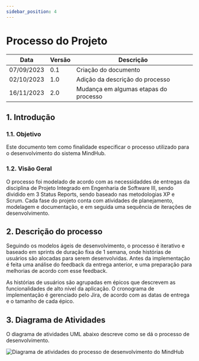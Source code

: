 ```yaml
---
sidebar_position: 4
---
```


# Processo do Projeto

| Data       | Versão       | Descrição                     | 
|------------|--------------|-------------------------------|
| 07/09/2023 | 0.1          | Criação do documento          |
| 02/10/2023 | 1.0          | Adição da descrição do processo |
| 16/11/2023 | 2.0          | Mudança em algumas etapas do processo |

## 1. Introdução

### 1.1. Objetivo

Este documento tem como finalidade especificar o processo utilizado para o desenvolvimento do sistema MindHub.

### 1.2. Visão Geral

O processo foi modelado de acordo com as necessidaddes de entregas da disciplina de Projeto Integrado em Engenharia de Software III, sendo dividido em 3 Status Reports, sendo baseado nas metodologias XP e Scrum. Cada fase do projeto conta com atividades de planejamento, modelagem e documentação, e em seguida uma sequência de iterações de desenvolvimento.

## 2. Descrição do processo

Seguindo os modelos ágeis de desenvolvimento, o processo é iterativo e baseado em sprints de duração fixa de 1 semana, onde histórias de usuários são alocadas para serem desenvolvidas. Antes da implementação é feita uma análise do feedback da entrega anterior, e uma preparação para melhorias de acordo com esse feedback.

As histórias de usuários são agrupadas em épicos que descrevem as funcionalidades de alto nível da aplicação. O cronograma de implementação é gerenciado pelo Jira, de acordo com as datas de entrega e o tamanho de cada épico.

## 3. Diagrama de Atividades

O diagrama de atividades UML abaixo descreve como se dá o processo de desenvolvimento.

![Diagrama de atividades do processo de desenvolvimento do MindHub](/img/process.jpeg)